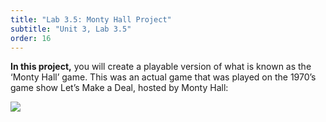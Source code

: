 ```yaml
---
title: "Lab 3.5: Monty Hall Project"
subtitle: "Unit 3, Lab 3.5"
order: 16
---
```


:::::: learn
**In this project,** you will create a playable version of what is known as the 'Monty Hall' game. This was an 
actual game that was played on the 1970's game show Let's Make a Deal, hosted by Monty Hall:<br />

![](monty.jpeg)
::::::